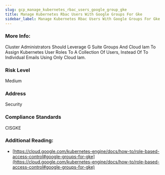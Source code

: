 ```yaml
---
slug: gcp_manage_kubernetes_rbac_users_google_group_gke
title: Manage Kubernetes Rbac Users With Google Groups For Gke
sidebar_label: Manage Kubernetes Rbac Users With Google Groups For Gke
---
```


### More Info:

Cluster Administrators Should Leverage G Suite Groups And Cloud Iam To Assign Kubernetes User Roles To A Collection Of Users, Instead Of To Individual Emails Using Only Cloud Iam.

### Risk Level

Medium

### Address

Security

### Compliance Standards

CISGKE

### Additional Reading:

- [https://cloud.google.com/kubernetes-engine/docs/how-to/role-based-access-control#google-groups-for-gke](https://cloud.google.com/kubernetes-engine/docs/how-to/role-based-access-control#google-groups-for-gke) 

